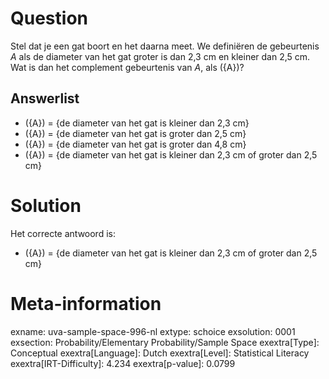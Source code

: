 Question
========

Stel dat je een gat boort en het daarna meet. We definiëren de
gebeurtenis *A* als de diameter van het gat groter is dan 2,3 cm en
kleiner dan 2,5 cm. Wat is dan het complement gebeurtenis van *A*, als
\(\bar{A}\)?

Answerlist
----------

* \(\bar{A}\) = {de diameter van het gat is kleiner dan 2,3 cm}
* \(\bar{A}\) = {de diameter van het gat is groter dan 2,5 cm}
* \(\bar{A}\) = {de diameter van het gat is groter dan 4,8 cm}
* \(\bar{A}\) = {de diameter van het gat is kleiner dan 2,3 cm of groter dan 2,5 cm}

Solution
========

Het correcte antwoord is: 

* \(\bar{A}\) = {de diameter van het gat is kleiner dan 2,3 cm of groter dan 2,5 cm}

Meta-information
================
exname: uva-sample-space-996-nl
extype: schoice
exsolution: 0001
exsection: Probability/Elementary Probability/Sample Space
exextra[Type]: Conceptual
exextra[Language]: Dutch
exextra[Level]: Statistical Literacy
exextra[IRT-Difficulty]: 4.234
exextra[p-value]: 0.0799
